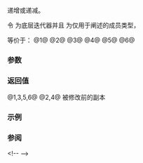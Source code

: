 {{cpp/ranges/adjacent_transform_view/iterator/title|1=operator++,--,+=,-=}}
{{cpp/ranges/adjacent_transform_view/navbar}}

{{dcl begin}}
{{dcl|num=1|since=c++23|
constexpr /*iterator*/&amp; operator++();
}}
{{dcl|num=2|since=c++23|
constexpr /*iterator*/ operator++(int);
}}
{{dcl|num=3|since=c++23|
constexpr /*iterator*/&amp; operator--()
    requires ranges::bidirectional_range&lt;Base&gt;;
}}
{{dcl|num=4|since=c++23|
constexpr /*iterator*/ operator--( int )
    requires ranges::bidirectional_range&lt;Base&gt;;
}}
{{dcl|num=5|since=c++23|1=
constexpr /*iterator*/&amp; operator+=( difference_type n )
    requires ranges::random_access_range&lt;Base&gt;;
}}
{{dcl|num=6|since=c++23|1=
constexpr /*iterator*/&amp; operator-=( difference_type n )
    requires ranges::random_access_range&lt;Base&gt;;
}}
{{dcl end}}

递增或递减{{rlp|/|迭代器}}。

令 {{rlpi|/#数据成员|inner_}} 为底层迭代器并且 {{rlpi|/#成员类型|Base}} 为仅用于阐述的成员类型，

等价于：
@1@ {{c|++inner_; return *this;}}
@2@ {{c|1=auto tmp = *this; ++*this; return tmp;}}
@3@ {{c|--inner_; return *this;}}
@4@ {{c|1=auto tmp = *this; --*this; return tmp;}}
@5@ {{c|1=inner_ += n; return *this;}}
@6@ {{c|1=inner_ -= n; return *this;}}

===参数===
{{par begin}}
{{par|n|相对于当前位置的偏移量}}
{{par end}}

===返回值===
@1,3,5,6@ {{c|*this}}
@2,4@ {{c|*this}} 被修改前的副本

===示例===
{{example
|code=
|output=
}}

===参阅===
{{dsc begin}}&lt;!--
{{dsc inc|cpp/ranges/adaptor/iterator/dsc_operator_arith2|adjacent_transform_view}}--&gt;
{{dsc end}}

{{langlinks|de|en|es|fr|ja|ru}}